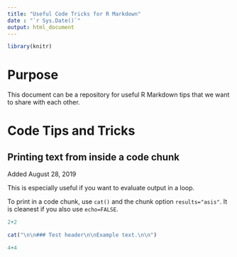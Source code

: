 ```yaml
---
title: "Useful Code Tricks for R Markdown"
date : "`r Sys.Date()`"
output: html_document
---
```


```r

library(knitr)

```


# Purpose 

This document can be a repository for useful R Markdown tips that we want to share with each other. 

# Code Tips and Tricks 

## Printing text from inside a code chunk 

Added August 28, 2019 

This is especially useful if you want to evaluate output in a loop. 

To print in a code chunk, use `cat()` and the chunk option `results="asis"`. It is cleanest if you also use `echo=FALSE`. 

```r

2+2 

cat("\n\n### Test header\n\nExample text.\n\n")

4+4

```
